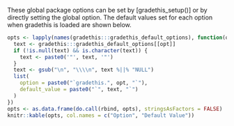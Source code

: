 These global package options can be set by [gradethis_setup()] or by
directly setting the global option. The default values set for each option
when gradethis is loaded are shown below.

```r
opts <- lapply(names(gradethis:::gradethis_default_options), function(opt) {
  text <- gradethis:::gradethis_default_options[[opt]]
  if (!is.null(text) && is.character(text)) {
    text <- paste0('"', text, '"')
  }
  text <- gsub("\n", "\\\\n", text %||% "NULL")
  list(
    option = paste0("`gradethis.", opt, "`"),
    default_value = paste0("`", text, "`")
  )
})
opts <- as.data.frame(do.call(rbind, opts), stringsAsFactors = FALSE)
knitr::kable(opts, col.names = c("Option", "Default Value"))
```
